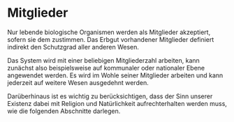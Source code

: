 # Mitglieder {#sec-rulebook-members}

Nur lebende biologische Organismen werden als Mitglieder akzeptiert, sofern sie dem zustimmen.
Das Erbgut vorhandener Mitglieder definiert indirekt den Schutzgrad aller anderen Wesen.

Das System wird mit einer beliebigen Mitgliederzahl arbeiten,
kann zunächst also beispielsweise auf kommunaler oder nationaler Ebene angewendet werden.
Es wird im Wohle seiner Mitglieder arbeiten und kann jederzeit auf weitere Wesen ausgedehnt werden.

Darüberhinaus ist es wichtig zu berücksichtigen,
dass der Sinn unserer Existenz dabei mit Religion und Natürlichkeit aufrechterhalten werden muss,
wie die folgenden Abschnitte darlegen.
